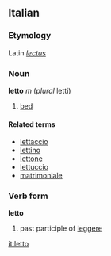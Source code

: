 ==Italian==
===Etymology===
Latin ''[[lectus]]''
===Noun===
'''letto''' ''m'' (''plural'' letti)
# [[bed]]

====Related terms====
*[[lettaccio]]
*[[lettino]]
*[[lettone]]
*[[lettuccio]]
*[[matrimoniale]]

===Verb form===
'''letto'''
# past participle of [[leggere]]

[[it:letto]]